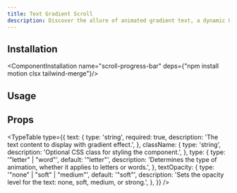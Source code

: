 ```yaml
---
title: Text Gradient Scroll
description: Discover the allure of animated gradient text, a dynamic UI component that enhances user engagement with smooth color transitions. Built with Tailwind CSS and Motion.
---
```


<ComponentCodePreview name="text-gradient-scroll" iframe={true}/>

## Installation

<ComponentInstallation name="scroll-progress-bar" deps={"npm install motion clsx tailwind-merge"}/>

## Usage

<CodeRenderer name="text-gradient-scroll"/>

## Props

<TypeTable
    type={{
        text: {
            type: 'string',
            required: true,
            description: 'The text content to display with gradient effect.',
        },
        className: {
            type: 'string',
            description: 'Optional CSS class for styling the component.',
        },
        type: {
            type: '"letter" | "word"',
            default: '"letter"',
            description:
                'Determines the type of animation, whether it applies to letters or words.',
        },
        textOpacity: {
            type: '"none" | "soft" | "medium"',
            default: '"soft"',
            description:
                'Sets the opacity level for the text: none, soft, medium, or strong.',
        },
    }}
/>

